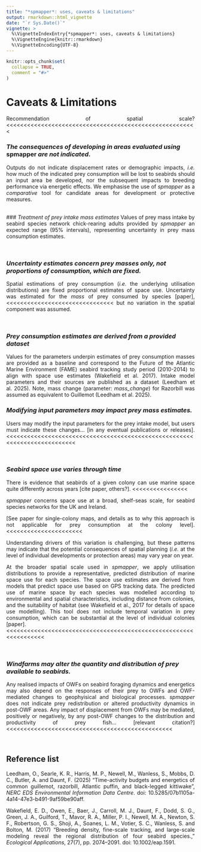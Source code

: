 ```yaml
---
title: "*spmapper*: uses, caveats & limitations"
output: rmarkdown::html_vignette
date: "`r Sys.Date()`"
vignette: >
  %\VignetteIndexEntry{*spmapper*: uses, caveats & limitations}
  %\VignetteEngine{knitr::rmarkdown}
  %\VignetteEncoding{UTF-8}
---
```



```r
knitr::opts_chunk$set(
  collapse = TRUE,
  comment = "#>"
)
```

<style>
p {
  text-align: justify;
  text-align-last: left;
}
</style>


# Caveats & Limitations
Recommendation of spatial scale? <<<<<<<<<<<<<<<<<<<<<<<<<<<<<<<<<<<<<<<<<<<<<<<<<<<<<<<

### *The consequences of developing in areas evaluated using* spmapper *are not indicated.*
Outputs do not indicate displacement rates or demographic impacts, *i.e.* how much of the indicated prey consumption will be lost to seabirds should an input area be developed, nor the subsequent impacts to breeding performance via energetic effects. We emphasise the use of *spmapper* as a *comparative* tool for candidate areas for development or protective measures. 

<br>
### *Treatment of prey intake mass estimates*
Values of prey mass intake by seabird species network chick-rearing adults provided by *spmapper* an expected range (95% intervals), representing uncertainty in prey mass consumption estimates.

<br>

### *Uncertainty estimates concern prey masses only, not proportions of consumption, which are fixed.* 
Spatial estimations of prey consumption (*i.e.* the underlying utilisation distributions) are fixed proportional estimates of space use. Uncertainty was estimated for the *mass* of prey consumed by species 
[paper], <<<<<<<<<<<<<<<<<<<<<<<<<<<<<<<
but no variation in the spatial component was assumed.

<br>

### *Prey consumption estimates are derived from a provided dataset*
Values for the parameters underpin estimates of prey consumption masses are provided as a baseline and correspond to the Future of the Atlantic Marine Environment (FAME) seabird tracking study period (2010-2014) to align with space use estimates (Wakefield et al. 2017). Intake model parameters and their sources are published as a dataset (Leedham et al. 2025). Note, mass change (parameter: *mass_change*) for Razorbill was assumed as equivalent to Guillemot (Leedham et al. 2025).

### *Modifying input parameters may impact prey mass estimates.*
Users may modify the input parameters for the prey intake model, but users must indicate these changes... 
[in any eventual publications or releases]. <<<<<<<<<<<<<<<<<<<<<<<<<<<<<<<<<<<<<<<<<<<<<<<<<<<<<<<<<<<<<<<<<<<<<<<<<<

<br>


### *Seabird space use varies through time* 
There is evidence that seabirds of a given colony can use marine space quite differently across years 
[cite paper, others?]. <<<<<<<<<<<<<<<<

*spmapper* concerns space use at a broad, shelf-seas scale, for seabird species networks for the UK and Ireland. 

[See paper for single-colony maps, and details as to why this approach is not applicable for prey consumption at the colony level]. 
<<<<<<<<<<<<<<<<<<<<<<

Understanding drivers of this variation is challenging, but these patterns may indicate that the potential consequences of spatial planning (*i.e.* at the level of individual developments or protection areas) may vary year on year.

At the broader spatial scale used in *spmapper*, we apply utilisation distributions to provide a representative, predicted distribution of marine space use for each species. The space use estimates are derived from models that predict space use based on GPS tracking data. The predicted use of marine space by each species was modelled according to environmental and spatial characteristics, including distance from colonies, and the suitability of habitat (see Wakefield et al., 2017 for details of space use modelling). This tool does not include temporal variation in prey consumption, which can be substantial at the level of individual colonies 
[paper]. <<<<<<<<<<<<<<<<<<<<<<<<<<<<<<<<<<<<<<<<<<<<<<<<<<<<<<<<<<<<<<<<<

<br>

### *Windfarms may alter the quantity and distribution of prey available to seabirds.* 
Any realised impacts of OWFs on seabird foraging dynamics and energetics may also depend on the responses of their prey to OWFs and OWF-mediated changes to geophyisical and biological processes. *spmapper* does not indicate prey redistribution or altered productivity dynamics in post-OWF areas. Any impact of displacement from OWFs may be mediated, positively or negatively, by any post-OWF changes to the distribution and productivity of prey fish...
[relevant citation?]<<<<<<<<<<<<<<<<<<<<<<<<<<<<<<<<<<<<<<<<<<<<<<<<

<br>


## Reference list

Leedham, O., Searle, K. R., Harris, M. P., Newell, M., Wanless, S., Mobbs, D. C., Butler, A. and Daunt, F. (2025) "Time-activity budgets and energetics of common guillemot, razorbill, Atlantic puffin, and black-legged kittiwake”, *NERC EDS Environmental Information Data Centre*. doi: 10.5285/07b1105a-4a14-47e3-b491-9af59be90aff.

Wakefield, E. D., Owen, E., Baer, J., Carroll, M. J., Daunt, F., Dodd, S. G., Green, J. A., Guilford, T., Mavor, R. A., Miller, P. I., Newell, M. A., Newton, S. F., Robertson, G. S., Shoji, A., Soanes, L. M., Votier, S. C., Wanless, S. and Bolton, M. (2017) “Breeding density, fine-scale tracking, and large-scale modeling reveal the regional distribution of four seabird species.,” *Ecological Applications*, 27(7), pp. 2074–2091. doi: 10.1002/eap.1591.

<br>
